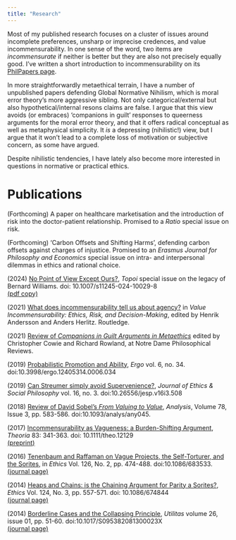 ```yaml
---
title: "Research"
---
```


Most of my published research focuses on a cluster of issues around
incomplete preferences, unsharp or imprecise credences, and value
incommensurability. In one sense of the word, two items are
*incommensurate* if neither is better but they are also not precisely
equally good. I've written a short introduction to incommensurability
on its [PhilPapers
page](https://philpapers.org/browse/incommensurability-of-value).

In more straightforwardly metaethical terrain, I have a number of
unpublished papers defending Global Normative Nihilism, which is moral
error theory's more aggressive sibling. Not only categorical/external
but also hypothetical/internal resons claims are false. I argue that
this view avoids (or embraces) 'companions in guilt' responses to
queerness arguments for the moral error theory, and that it offers
radical conceptual as well as metaphysical simplicity. It *is* a
depressing (nihilistic!) view, but I argue that it won't lead to a
complete loss of motivation or subjective concern, as some have
argued.

Despite nihilistic tendencies, I have lately also become more
interested in questions in normative or practical ethics.

# Publications

\(Forthcoming\) A paper on healthcare marketisation and the
introduction of risk into the doctor-patient relationship. Promised to
a *Ratio* special issue on risk.

\(Forthcoming\) 'Carbon Offsets and Shifting Harms', defending
carbon offsets against charges of injustice. Promised to an *Erasmus
Journal for Philosophy and Economics* special issue on intra- and
interpersonal dilemmas in ethics and rational choice.

\(2024\) [No Point of View Except Ours?](https://doi.org/10.1007/s11245-024-10029-8), *Topoi* special issue on the legacy of Bernard Williams.
doi: 10.1007/s11245-024-10029-8  
[(pdf copy)](PDFs/point.pdf)

\(2021\) [What does incommensurability tell us about agency?](https://dx.doi.org/10.4324/9781003148012-13) in
*Value Incommensurability: Ethics, Risk, and Decision-Making*, edited by
Henrik Andersson and Anders Herlitz. Routledge.

\(2021\) [Review of *Companions in Guilt Arguments in
Metaethics*](https://ndpr.nd.edu/reviews/companions-in-guilt-arguments-in-metaethics/)
edited by Christopher Cowie and Richard Rowland, at Notre Dame
Philosophical Reviews.

\(2019\) [Probabilistic Promotion and Ability](https://quod.lib.umich.edu/e/ergo/12405314.0006.034?view=text;rgn=main), *Ergo* vol. 6, no. 34.
doi:10.3998/ergo.12405314.0006.034

\(2019\) [Can Streumer simply avoid Supervenience?](http://www.jesp.org/index.php/jesp/article/view/508), *Journal of Ethics
& Social Philosophy* vol. 16, no. 3.
doi:10.26556/jesp.v16i3.508

\(2018\) [Review of David Sobel's *From Valuing to Value*](https://academic.oup.com/analysis/article/78/3/583/5067172?guestAccessKey=084f2945-dc93-487b-a275-a76deff0fdc4), *Analysis*,
Volume 78, Issue 3, pp. 583-586. doi:10.1093/analys/any045.


\(2017\) [Incommensurability as Vagueness: a Burden-Shifting Argument](https://onlinelibrary.wiley.com/doi/10.1111/theo.12129),
*Theoria* 83: 341-363. doi: 10.1111/theo.12129  
[(preprint)](PDFs/2017-theoria-preprint.pdf)

\(2016\) [Tenenbaum and Raffaman on Vague Projects, the Self-Torturer,
and the Sorites](./PDFs/TenRaf.pdf), in *Ethics* Vol. 126, No. 2, pp. 474-488.
doi:10.1086/683533.  
[(journal page)](https://www.journals.uchicago.edu/doi/10.1086/683533)

\(2014\) [Heaps and Chains: is the Chaining Argument for Parity a
Sorites?](./PDFs/HeapsAndChains.pdf), *Ethics* Vol. 124, No. 3, pp. 557-571. doi: 10.1086/674844  
[(journal page)](https://www.journals.uchicago.edu/doi/10.1086/674844)

\(2014\) [Borderline Cases and the Collapsing Principle](./PDFs/CollapsingPrinciple.pdf), *Utilitas*
volume 26, issue 01, pp. 51-60. doi:10.1017/S095382081300023X  
[(journal page)](https://www.cambridge.org/core/journals/utilitas/article/abs/borderline-cases-and-the-collapsing-principle/C940F584A3DAA897D0CE0FAE3FEE0715)


